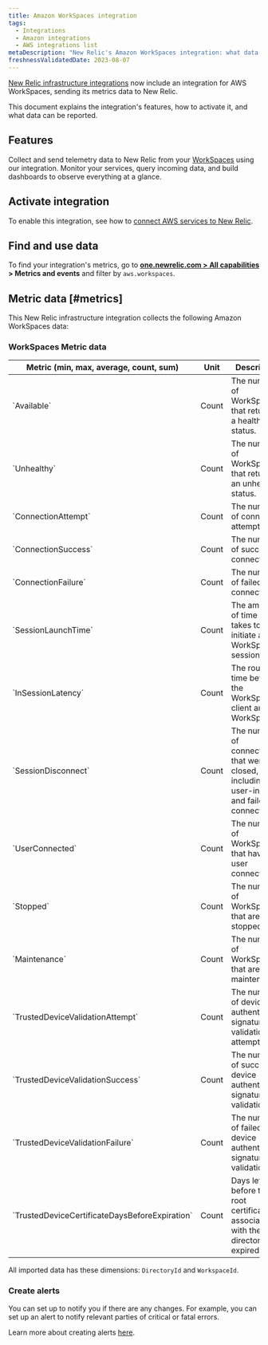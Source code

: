 ```yaml
---
title: Amazon WorkSpaces integration
tags:
  - Integrations
  - Amazon integrations
  - AWS integrations list
metaDescription: "New Relic's Amazon WorkSpaces integration: what data it reports and how to enable it."
freshnessValidatedDate: 2023-08-07
---
```


[New Relic infrastructure integrations](/docs/infrastructure/integrations-getting-started/getting-started/introduction-infrastructure-integrations) now include an integration for AWS WorkSpaces, sending its metrics data to New Relic.

This document explains the integration's features, how to activate it, and what data can be reported.

## Features

Collect and send telemetry data to New Relic from your [WorkSpaces](https://aws.amazon.com/workspaces/) using our integration. Monitor your services, query incoming data, and build dashboards to observe everything at a glance.

## Activate integration

To enable this integration, see how to [connect AWS services to New Relic](/docs/infrastructure/amazon-integrations/connect/aws-metric-stream-setup/).

## Find and use data

To find your integration's metrics, go to **[one.newrelic.com > All capabilities](https://one.newrelic.com/all-capabilities) > Metrics and events** and filter by `aws.workspaces`.

## Metric data [#metrics]

This New Relic infrastructure integration collects the following Amazon WorkSpaces data:

### WorkSpaces Metric data

<table>
  <thead>
    <tr>
      <th style={{ width: "200px" }}>
      Metric (min, max, average, count, sum)  
      </th>
      <th>
      Unit  
      </th>
      <th>
      Description
      </th>
    </tr>
  </thead>
    <tbody>
    <tr>
      <td>
      `Available`
      </td>
      <td>
      Count
      </td>
      <td>
      The number of WorkSpaces that returned a healthy status.
      </td>
    </tr>
    <tr>
      <td>
      `Unhealthy`
      </td>
      <td>
      Count
      </td>
      <td>
      The number of WorkSpaces that returned an unhealthy status.
      </td>
    </tr>
    <tr>
      <td>
      `ConnectionAttempt`
      </td>
      <td>
      Count
      </td>
      <td>
      The number of connection attempts.
      </td>
    </tr>
    <tr>
      <td>
      `ConnectionSuccess`
      </td>
      <td>
      Count
      </td>
      <td>
      The number of successful connections.
      </td>
    </tr>
    <tr>
      <td>
      `ConnectionFailure`
      </td>
      <td>
      Count
      </td>
      <td>
      The number of failed connections.
      </td>
    </tr>
    <tr>
      <td>
      `SessionLaunchTime`
      </td>
      <td>
      Count
      </td>
      <td>
      The amount of time it takes to initiate a WorkSpaces session.
      </td>
    </tr>
    <tr>
      <td>
      `InSessionLatency`
      </td>
      <td>
      Count
      </td>
      <td>
      The round trip time between the WorkSpaces client and the WorkSpace.
      </td>
    </tr>
    <tr>
      <td>
      `SessionDisconnect`
      </td>
      <td>
      Count
      </td>
      <td>
      The number of connections that were closed, including user-initiated and failed connections.
      </td>
    </tr>
    <tr>
      <td>
      `UserConnected`
      </td>
      <td>
      Count
      </td>
      <td>
      The number of WorkSpaces that have a user connected.
      </td>
    </tr>
    <tr>
      <td>
      `Stopped`
      </td>
      <td>
      Count
      </td>
      <td>
      The number of WorkSpaces that are stopped.
      </td>
    </tr>
    <tr>
      <td>
      `Maintenance`
      </td>
      <td>
      Count
      </td>
      <td>
      The number of WorkSpaces that are under maintenance.
      </td>
    </tr>
    <tr>
      <td>
      `TrustedDeviceValidationAttempt`
      </td>
      <td>
      Count
      </td>
      <td>
      The number of device authentication signature validation attempts.
      </td>
    </tr>
    <tr>
      <td>
      `TrustedDeviceValidationSuccess`
      </td>
      <td>
      Count
      </td>
      <td>
      The number of successful device authentication signature validations.
      </td>
    </tr>
    <tr>
      <td>
      `TrustedDeviceValidationFailure`
      </td>
      <td>
      Count
      </td>
      <td>
      The number of failed device authentication signature validations.
      </td>
    </tr>
    <tr>
      <td>
      `TrustedDeviceCertificateDaysBeforeExpiration`
      </td>
      <td>
      Count
      </td>
      <td>
      Days left before the root certificate associated with the directory is expired.
      </td>
    </tr>
    </tbody>
</table>

All imported data has these dimensions: `DirectoryId` and `WorkspaceId`.

### Create alerts

You can set up <InlinePopover type="alerts" /> to notify you if there are any changes. For example, you can set up an alert to notify relevant parties of critical or fatal errors.

Learn more about creating alerts [here](/docs/alerts-applied-intelligence/new-relic-alerts/learn-alerts/introduction-alerts/).
